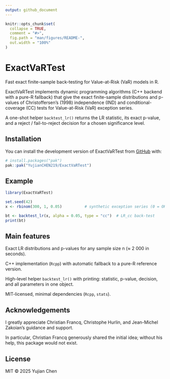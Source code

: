 ```yaml
---
output: github_document
---
```


<!-- README.md is generated from README.Rmd. Please edit that file -->

```r
knitr::opts_chunk$set(
  collapse = TRUE,
  comment = "#>",
  fig.path = "man/figures/README-",
  out.width = "100%"
)
```

# ExactVaRTest

Fast exact finite-sample back-testing for Value-at-Risk (VaR) models in R.

<!-- badges: start --><!-- badges: end -->

ExactVaRTest implements dynamic programming algorithms (C++ backend with a pure-R fallback) that give the exact finite-sample distributions and p-values of Christoffersen’s (1998) independence (IND) and conditional-coverage (CC) tests for Value-at-Risk (VaR) exception series.

A one-shot helper `backtest_lr()` returns the LR statistic, its exact p-value, and a reject / fail-to-reject decision for a chosen significance level.

## Installation

You can install the development version of ExactVaRTest from [GitHub](https://github.com/) with:

``` r
# install.packages("pak")
pak::pak("YujianCHEN219/ExactVaRTest")
```

## Example

```r
library(ExactVaRTest)

set.seed(42)
x <- rbinom(300, 1, 0.05)          # synthetic exception series (0 = OK, 1 = VaR breach)

bt <- backtest_lr(x, alpha = 0.05, type = "cc")  # LR_cc back-test
print(bt)
```

## Main features

Exact LR distributions and p-values for any sample size n (≈ 2 000 in seconds).

C++ implementation (`Rcpp`) with automatic fallback to a pure-R reference version.

High-level helper `backtest_lr()` with printing: statistic, p-value, decision, and all parameters in one object.

MIT-licensed, minimal dependencies (`Rcpp`, `stats`).

## Acknowledgements

I greatly appreciate Christian Francq, Christophe Hurlin, and Jean-Michel Zakoian's guidance and support.

In particular, Christian Francq generously shared the initial idea; without his help, this package would not exist.

## License

MIT © 2025 Yujian Chen
